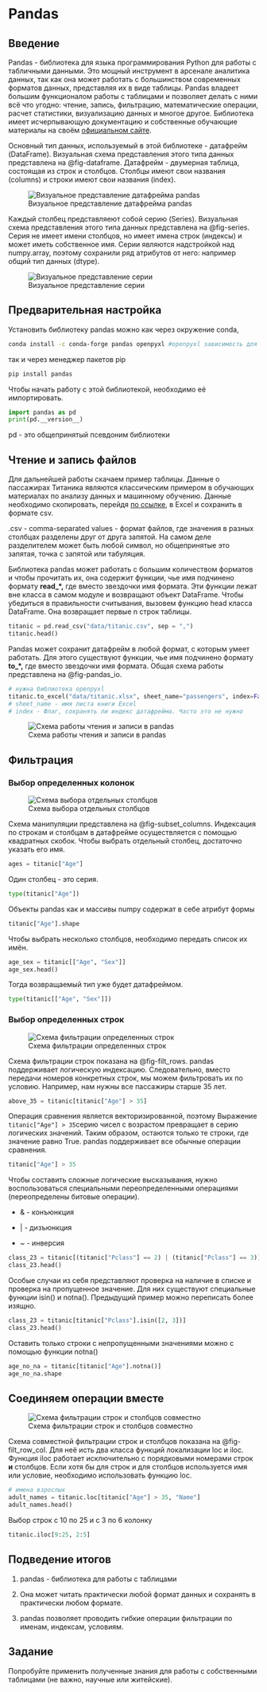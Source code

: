 # Pandas

## Введение

Pandas - библиотека для языка программирования Python для работы с табличными данными. Это мощный инструмент в арсенале аналитика данных, так как она может работать с большинством современных форматов данных, представляя их в виде таблицы. Pandas владеет большим функционалом работы с таблицами и позволяет делать с ними всё что угодно: чтение, запись, фильтрацию, математические операции, расчет статистики, визуализацию данных и многое другое. Библиотека имеет исчерпывающую документацию и собственные обучающие материалы на своём [официальном сайте](https://pandas.pydata.org/).

Основный тип данных, используемый в этой библиотеке - датафрейм (DataFrame). Визуальная схема представления этого типа данных представлена на @fig-dataframe. Датафрейм - двумерная таблица, состоящая из строк и столбцов. Столбцы имеют свои названия (columns) и строки имеют свои названия (index).

![Визуальное представление датафрейма pandas](images/13_table_dataframe.svg){#fig-dataframe}

Каждый столбец представляеют собой серию (Series). Визуальная схема представления этого типа данных представлена на @fig-series. Серия не имеет имени столбцов, но имеет имена строк (индексы) и может иметь собственное имя. Серии являются надстройкой над numpy.array, поэтому сохранили ряд атрибутов от него: например общий тип данных (dtype).

![Визуальное представление серии](images/13_table_series.svg){#fig-series}

## Предварительная настройка

Установить библиотеку pandas можно как через окружение conda,

``` bash
conda install -c conda-forge pandas openpyxl #openpyxl зависимость для работы с Excel
```

так и через менеджер пакетов pip

``` bash
pip install pandas
```

Чтобы начать работу с этой библиотекой, необходимо её импортировать.

```python
import pandas as pd
print(pd.__version__)
```

::: callout-note
pd - это общепринятый псевдоним библиотеки
:::

## Чтение и запись файлов

Для дальнейшей работы скачаем пример таблицы. Данные о пассажирах Титаника являются классическим примером в обучающих материалах по анализу данных и машинному обучению. Данные необходимо скопировать, перейдя [по ссылке](https://raw.githubusercontent.com/pandas-dev/pandas/main/doc/data/titanic.csv), в Excel и сохранить в формате csv.

.csv - comma-separated values - формат файлов, где значения в разных столбцах разделены друг от друга запятой. На самом деле разделителем может быть любой символ, но общепринятые это запятая, точка с запятой или табуляция.

Библиотека pandas может работать с большим количеством форматов и чтобы прочитать их, она содержит функции, чье имя подчинено формату **read\_\*,** где вместо звездочки имя формата. Эти функции лежат вне класса в самом модуле и возвращают объект DataFrame. Чтобы убедиться в правильности считывания, вызовем функцию head класса DataFrame. Она возвращает первые n строк таблицы.

```python
titanic = pd.read_csv("data/titanic.csv", sep = ",")
titanic.head()
```

Pandas может сохранит датафрейм в любой формат, с которым умеет работать. Для этого существуют функции, чье имя подчинено формату **to\_\*,** где вместо звездочки имя формата. Общая схема работы представлена на @fig-pandas_io.

```python
# нужна библиотека openpyxl
titanic.to_excel("data/titanic.xlsx", sheet_name="passengers", index=False)
# sheet_name - имя листа книги Excel
# index - Флаг, сохранять ли индекс датафрейма. Часто это не нужно
```

![Схема работы чтения и записи в pandas](images/13_io_readwrite.svg){#fig-pandas_io}

## Фильтрация

### Выбор определенных колонок

![Схема выбора отдельных столбцов](images/13_subset_columns.svg){#fig-subset_columns}

Схема манипуляции представлена на @fig-subset_columns. Индексация по строкам и столбцам в датафрейме осуществляется с помощью квадратных скобок. Чтобы выбрать отдельный столбец, достаточно указать его имя.

```python
ages = titanic["Age"]
```

Один столбец - это серия.

```python
type(titanic["Age"])

```

Объекты pandas как и массивы numpy содержат в себе атрибут формы

```python
titanic["Age"].shape
```

Чтобы выбрать несколько столбцов, необходимо передать список их имён.

```python
age_sex = titanic[["Age", "Sex"]]
age_sex.head()
```

Тогда возвращаемый тип уже будет датафреймом.

```python
type(titanic[["Age", "Sex"]])
```

### Выбор определенных строк

![Схема фильтрации определенных строк](images/13_subset_rows.svg){#fig-filt_rows}

Схема фильтрации строк показана на @fig-filt_rows. pandas поддерживает логическую индексацию. Следовательно, вместо передачи номеров конкретных строк, мы можем фильтровать их по условию. Например, нам нужны все пассажиры старше 35 лет.

```python
above_35 = titanic[titanic["Age"] > 35]
```

Операция сравнения является векторизированной, поэтому Выражение `titanic["Age"] > 35`серию чисел с возрастом превращает в серию логических значений. Таким образом, остаются только те строки, где значение равно True. pandas поддерживает все обычные операции сравнения.

```python
titanic["Age"] > 35
```

Чтобы составить сложные логические высказывания, нужно воспользоваться специальными переопределенными операциями (переопределены битовые операции).

-   & - конъюнкция

-   \| - дизъюнкция

-   \~ - инверсия

```python
class_23 = titanic[(titanic["Pclass"] == 2) | (titanic["Pclass"] == 3)]
class_23.head()
```

Особые случаи из себя представляют проверка на наличие в списке и проверка на пропущенное значение. Для них существуют специальные функции isin() и notna(). Предыдущий пример можно переписать более изящно.

```python
class_23 = titanic[titanic["Pclass"].isin([2, 3])]
class_23.head()
```

Оставить только строки с непропущенными значениями можно с помощью функции notna()

```python
age_no_na = titanic[titanic["Age"].notna()]
age_no_na.shape
```

## Соединяем операции вместе

![Схема фильтрации строк и столбцов совместно](images/13_subset_columns_rows.svg){#fig-filt_row_col}

Схема совместной фильтрации строк и столбцов показана на @fig-filt_row_col. Для неё исть два класса функций локализации loc и iloc. Функция iloc работает исключительно с порядковыми номерами строк **и** столбцов. Если хотя бы для строк и для столбцов используется имя или условие, необходимо использовать функцию loc.

```python
# имена взрослых
adult_names = titanic.loc[titanic["Age"] > 35, "Name"]
adult_names.head()
```

Выбор строк с 10 по 25 и с 3 по 6 колонку

```python
titanic.iloc[9:25, 2:5]
```

## Подведение итогов

1.  pandas - библиотека для работы с таблицами

2.  Она может читать практически любой формат данных и сохранять в практически любом формате.

3.  pandas позволяет проводить гибкие операции фильтрации по именам, индексам, условиям.

## Задание

Попробуйте применить полученные знания для работы с собственными таблицами (не важно, научные или житейские).